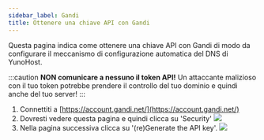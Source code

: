```yaml
---
sidebar_label: Gandi
title: Ottenere una chiave API con Gandi
---
```



Questa pagina indica come ottenere una chiave API con Gandi di modo da configurare il meccanismo di configurazione automatica del DNS di YunoHost.

:::caution
**NON comunicare a nessuno il token API!** Un attaccante malizioso con il tuo token potrebbe prendere il controllo del tuo dominio e quindi anche del tuo server!
:::

1. Connettiti a [https://account.gandi.net/](https://account.gandi.net/)
2. Dovresti vedere questa pagina e quindi clicca su 'Security'
  ![](/img/providers/registrar_api_gandi_1.png)
3. Nella pagina successiva clicca su '(re)Generate the API key'.
  ![](/img/providers/registrar_api_gandi_2.png)
